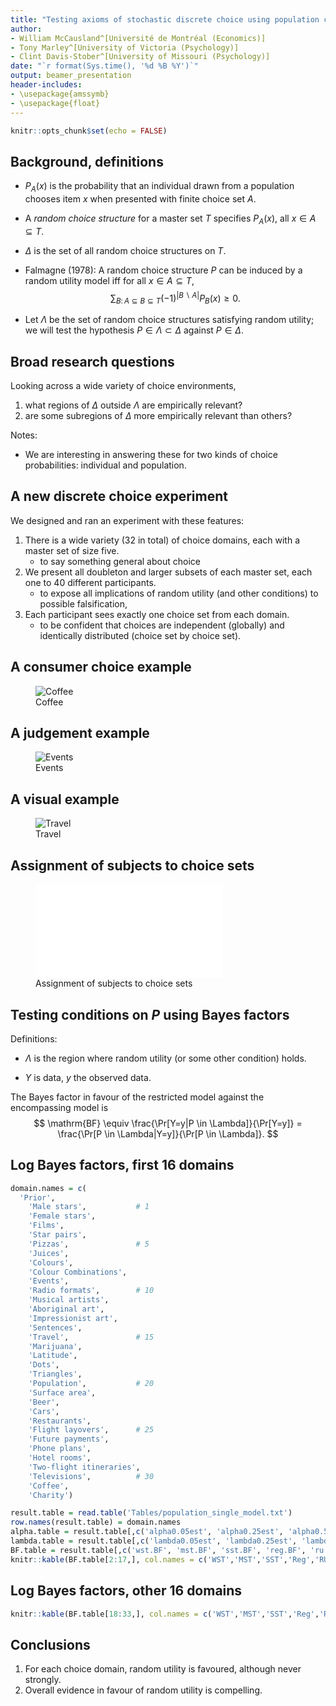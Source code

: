 ```yaml
---
title: "Testing axioms of stochastic discrete choice using population choice probabilities"
author:
- William McCausland^[Université de Montréal (Economics)]
- Tony Marley^[University of Victoria (Psychology)]
- Clint Davis-Stober^[University of Missouri (Psychology)]
date: "`r format(Sys.time(), '%d %B %Y')`"
output: beamer_presentation
header-includes:
- \usepackage{amssymb}
- \usepackage{float}
---
```


```r
knitr::opts_chunk$set(echo = FALSE)
```

## Background, definitions

* $P_A(x)$ is the probability that an individual drawn from a population chooses item $x$ when presented with finite choice set $A$.

* A *random choice structure* for a master set $T$ specifies $P_A(x)$, all $x \in A \subseteq T$.

* $\Delta$ is the set of all random choice structures on $T$.

* Falmagne (1978): A random choice structure $P$ can be induced by a random utility model iff for all $x \in A \subseteq T$,
$$\sum_{B \colon A \subseteq B \subseteq T} (-1)^{|B \backslash A|} P_B(x) \geq 0.$$

* Let $\Lambda$ be the set of random choice structures satisfying random utility; we will test the hypothesis $P \in \Lambda \subset \Delta$ against $P \in \Delta$.

## Broad research questions

Looking across a wide variety of choice environments, 

1. what regions of $\Delta$ outside $\Lambda$ are empirically relevant?
1. are some subregions of $\Delta$ more empirically relevant than others?

Notes:

* We are interesting in answering these for two kinds of choice probabilities: individual and population.

## A new discrete choice experiment

We designed and ran an experiment with these features:

1. There is a wide variety (32 in total) of choice domains, each with a master set of size five.
    - to say something general about choice
1. We present all doubleton and larger subsets of each master set, each one to 40 different participants.
    - to expose all implications of random utility (and other conditions) to possible falsification,
1. Each participant sees exactly one choice set from each domain.
    - to be confident that choices are independent (globally) and identically distributed (choice set by choice set).

## A consumer choice example

![Coffee](./Population_study_design/screenshot_Coffee.png)

## A judgement example

![Events](./Population_study_design/screenshot_Events.png)

## A visual example

![Travel](./Population_study_design/screenshot_Travel.png)

## Assignment of subjects to choice sets

![Assignment of subjects to choice sets](./Figures/RCM_SBIES_figure2.pdf)

## Testing conditions on $P$ using Bayes factors

Definitions:

* $\Lambda$ is the region where random utility (or some other condition) holds.

* $Y$ is data, $y$ the observed data.

The Bayes factor in favour of the restricted model against the encompassing model is
$$ \mathrm{BF} \equiv \frac{\Pr[Y=y|P \in \Lambda]}{\Pr[Y=y]} = \frac{\Pr[P \in \Lambda|Y=y]}{\Pr[P \in \Lambda]}. $$

## Log Bayes factors, first 16 domains

```r
domain.names = c(
  'Prior',
	'Male stars',           # 1
	'Female stars',
	'Films',
	'Star pairs',
	'Pizzas',               # 5
	'Juices',
	'Colours',
	'Colour Combinations',
	'Events',
	'Radio formats',        # 10
	'Musical artists',
	'Aboriginal art',
	'Impressionist art',
	'Sentences',
	'Travel',               # 15
	'Marijuana',
	'Latitude',
	'Dots',
	'Triangles',
	'Population',           # 20
	'Surface area',
	'Beer',
	'Cars',
	'Restaurants',
	'Flight layovers',      # 25
	'Future payments',
	'Phone plans',
	'Hotel rooms',
	'Two-flight itineraries',
	'Televisions',          # 30
	'Coffee',
	'Charity')

result.table = read.table('Tables/population_single_model.txt')
row.names(result.table) = domain.names
alpha.table = result.table[,c('alpha0.05est', 'alpha0.25est', 'alpha0.50est', 'alpha0.75est', 'alpha0.95est')]
lambda.table = result.table[,c('lambda0.05est', 'lambda0.25est', 'lambda0.50est', 'lambda0.75est', 'lambda0.95est')]
BF.table = result.table[,c('wst.BF', 'mst.BF', 'sst.BF', 'reg.BF', 'ru.BF', 'mul.BF')]
knitr::kable(BF.table[2:17,], col.names = c('WST','MST','SST','Reg','RU','MI'), digits = c(1,1,1,1,1))
```

## Log Bayes factors, other 16 domains

```r
knitr::kable(BF.table[18:33,], col.names = c('WST','MST','SST','Reg','RU','MI'), digits = c(1,1,1,1,1))
```

## Conclusions

1. For each choice domain, random utility is favoured, although never strongly.
1. Overall evidence in favour of random utility is compelling.
